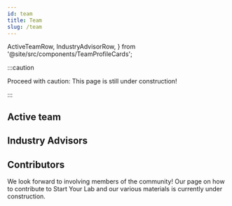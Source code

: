 ```yaml
---
id: team
title: Team
slug: /team
---
```


  ActiveTeamRow,
  IndustryAdvisorRow,
} from '@site/src/components/TeamProfileCards';

:::caution

Proceed with caution: This page is still under construction!

:::

## Active team

<ActiveTeamRow />

## Industry Advisors

<IndustryAdvisorRow />

## Contributors

We look forward to involving members of the community! Our page on how to contribute
to Start Your Lab and our various materials is currently under construction.